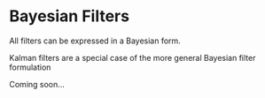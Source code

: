 # Bayesian Filters

All filters can be expressed in a Bayesian form.

:::{.callout-important}
Kalman filters are a special case of the more general Bayesian filter formulation
:::


Coming soon...